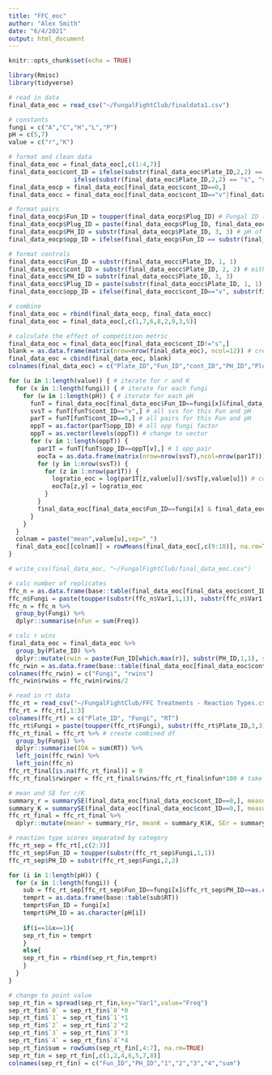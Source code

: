 ```yaml
---
title: "FFC_eoc"
author: "Alex Smith"
date: "6/4/2021"
output: html_document
---
```


```r
knitr::opts_chunk$set(echo = TRUE)

library(Rmisc)
library(tidyverse)

# read in data
final_data_eoc = read_csv("~/FungalFightClub/finaldata1.csv")

# constants
fungi = c("A","C","H","L","P")
pH = c(5,7)
value = c("r","K")
```

```r
# format and clean data
final_data_eoc = final_data_eoc[,c(1:4,7)]
final_data_eoc$cont_ID = ifelse(substr(final_data_eoc$Plate_ID,2,2) == "v", "v",
                  ifelse(substr(final_data_eoc$Plate_ID,2,2) == "s", "s", 0)) # v for svs control, s for single control, 0 for pair
final_data_eocp = final_data_eoc[final_data_eoc$cont_ID==0,]
final_data_eocc = final_data_eoc[final_data_eoc$cont_ID=="v"|final_data_eoc$cont_ID=="s",]

# format pairs
final_data_eocp$Fun_ID = toupper(final_data_eocp$Plug_ID) # Fungal ID (A, C, H, L, or P)
final_data_eocp$Plug_ID = paste(final_data_eocp$Plug_ID, final_data_eocp$Plate_ID, sep = "") # For pair plates, ID of plug
final_data_eocp$PH_ID = substr(final_data_eocp$Plate_ID, 3, 3) # pH of medium
final_data_eocp$opp_ID = ifelse(final_data_eocp$Fun_ID == substr(final_data_eocp$Plate_ID, 1, 1), substr(final_data_eocp$Plate_ID, 2, 2), substr(final_data_eocp$Plate_ID, 1, 1)) # For pair plates, ID of opponent plug

# format controls
final_data_eocc$Fun_ID = substr(final_data_eocc$Plate_ID, 1, 1)
final_data_eocc$cont_ID = substr(final_data_eocc$Plate_ID, 2, 2) # either s or v
final_data_eocc$PH_ID = substr(final_data_eocc$Plate_ID, 3, 3)
final_data_eocc$Plug_ID = paste(substr(final_data_eocc$Plate_ID, 1, 1), final_data_eocc$Plate_ID, sep = "")
final_data_eocc$opp_ID = ifelse(final_data_eocc$cont_ID=="v", substr(final_data_eocc$Plate_ID, 1, 1), "N") # v for svs and N for none

# combine
final_data_eoc = rbind(final_data_eocp, final_data_eocc)
final_data_eoc = final_data_eoc[,c(1,7,6,8,2,9,3,5)]
```

```r
# calculate the effect of competition metric
final_data_eoc = final_data_eoc[final_data_eoc$cont_ID!="s",]
blank = as.data.frame(matrix(nrow=nrow(final_data_eoc), ncol=12)) # create blank matrix for eoc calc
final_data_eoc = cbind(final_data_eoc, blank)
colnames(final_data_eoc) = c("Plate_ID","Fun_ID","cont_ID","PH_ID","Plug_ID","opp_ID","r","K","01","02","03","04","05","06","07","08","09","10","mean_r","mean_K")

for (u in 1:length(value)) { # iterate for r and K
  for (x in 1:length(fungi)) { # iterate for each fungi
    for (w in 1:length(pH)) { # iterate for each pH
      funT = final_data_eoc[final_data_eoc$Fun_ID==fungi[x]&final_data_eoc$PH_ID==pH[w],] # this Fun and pH
      svsT = funT[funT$cont_ID=="v",] # all svs for this Fun and pH
      parT = funT[funT$cont_ID==0,] # all pairs for this Fun and pH
      oppT = as.factor(parT$opp_ID) # all opp fungi factor
      oppT = as.vector(levels(oppT)) # change to vector
      for (v in 1:length(oppT)) {
        par1T = funT[funT$opp_ID==oppT[v],] # 1 opp pair
        eocTa = as.data.frame(matrix(nrow=nrow(svsT),ncol=nrow(par1T))) # matrix rows = svs, cols = 1 opp pair
        for (y in 1:nrow(svsT)) {
          for (z in 1:nrow(par1T)) {
            logratio_eoc = log(par1T[z,value[u]]/svsT[y,value[u]]) # compute eoc
            eocTa[z,y] = logratio_eoc 
          }
        }
        final_data_eoc[final_data_eoc$Fun_ID==fungi[x] & final_data_eoc$PH_ID==pH[w] & final_data_eoc$opp_ID==oppT[v],c(9:18)] <- eocTa # store values in parent df
      }
    }
  }
  colnam = paste("mean",value[u],sep="_")
  final_data_eoc[[colnam]] = rowMeans(final_data_eoc[,c(9:18)], na.rm=TRUE) # compute ave eoc for each svs
}

# write_csv(final_data_eoc, "~/FungalFightClub/final_data_eoc.csv")
```

```r
# calc number of replicates
ffc_n = as.data.frame(base::table(final_data_eoc[final_data_eoc$cont_ID==0, "Plug_ID"]))
ffc_n$Fungi = paste(toupper(substr(ffc_n$Var1,1,1)), substr(ffc_n$Var1,4,4), sep="") 
ffc_n = ffc_n %>% 
  group_by(Fungi) %>% 
  dplyr::summarise(nfun = sum(Freq))

# calc r wins
final_data_eoc = final_data_eoc %>% 
  group_by(Plate_ID) %>% 
  dplyr::mutate(rwin = paste(Fun_ID[which.max(r)], substr(PH_ID,1,1), sep=""))
ffc_rwin = as.data.frame(base::table(final_data_eoc[final_data_eoc$cont_ID==0,"rwin"]))
colnames(ffc_rwin) = c("Fungi", "rwins")
ffc_rwin$rwins = ffc_rwin$rwins/2
```

```r
# read in rt data
ffc_rt = read_csv("~/FungalFightClub/FFC Treatments - Reaction Types.csv")
ffc_rt = ffc_rt[,1:3]
colnames(ffc_rt) = c("Plate_ID", "Fungi", "RT")
ffc_rt$Fungi = paste(toupper(ffc_rt$Fungi), substr(ffc_rt$Plate_ID,3,3), sep="")
ffc_rt_final = ffc_rt %>% # create combined df
  group_by(Fungi) %>% 
  dplyr::summarise(IOA = sum(RT)) %>% 
  left_join(ffc_rwin) %>% 
  left_join(ffc_n)
ffc_rt_final[is.na(ffc_rt_final)] = 0
ffc_rt_final$rwinper = ffc_rt_final$rwins/ffc_rt_final$nfun*100 # take into account replicate number

# mean and SE for r/K
summary_r = summarySE(final_data_eoc[final_data_eoc$cont_ID==0,], measurevar = "r", groupvars = c("Fun_ID","PH_ID"), na.rm=TRUE)
summary_K = summarySE(final_data_eoc[final_data_eoc$cont_ID==0,], measurevar = "K", groupvars = c("Fun_ID","PH_ID"), na.rm=TRUE)
ffc_rt_final = ffc_rt_final %>% 
  dplyr::mutate(meanr = summary_r$r, meanK = summary_K$K, SEr = summary_r$se, SEK = summary_K$se)

# reaction type scores separated by category
ffc_rt_sep = ffc_rt[,c(2:3)]
ffc_rt_sep$Fun_ID = toupper(substr(ffc_rt_sep$Fungi,1,1))
ffc_rt_sep$PH_ID = substr(ffc_rt_sep$Fungi,2,2)

for (i in 1:length(pH)) {
  for (x in 1:length(fungi)) {
    sub = ffc_rt_sep[ffc_rt_sep$Fun_ID==fungi[x]&ffc_rt_sep$PH_ID==as.character(pH[i]),]
    temprt = as.data.frame(base::table(sub$RT))
    temprt$Fun_ID = fungi[x]
    temprt$PH_ID = as.character(pH[i])
    
    if(i==1&x==1){
    sep_rt_fin = temprt
    }
    else{
    sep_rt_fin = rbind(sep_rt_fin,temprt)
    }
  }
}

# change to point value
sep_rt_fin = spread(sep_rt_fin,key="Var1",value="Freq")
sep_rt_fin$`0` = sep_rt_fin$`0`*0
sep_rt_fin$`1` = sep_rt_fin$`1`*1
sep_rt_fin$`2` = sep_rt_fin$`2`*2
sep_rt_fin$`3` = sep_rt_fin$`3`*3
sep_rt_fin$`4` = sep_rt_fin$`4`*4
sep_rt_fin$sum = rowSums(sep_rt_fin[,4:7], na.rm=TRUE)
sep_rt_fin = sep_rt_fin[,c(1,2,4,6,5,7,8)]
colnames(sep_rt_fin) = c("Fun_ID","PH_ID","1","2","3","4","sum")
```

